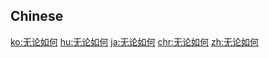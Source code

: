 {{also|無論如何}}
==Chinese==
{{zh-see|無論如何}}

[[ko:无论如何]]
[[hu:无论如何]]
[[ja:无论如何]]
[[chr:无论如何]]
[[zh:无论如何]]